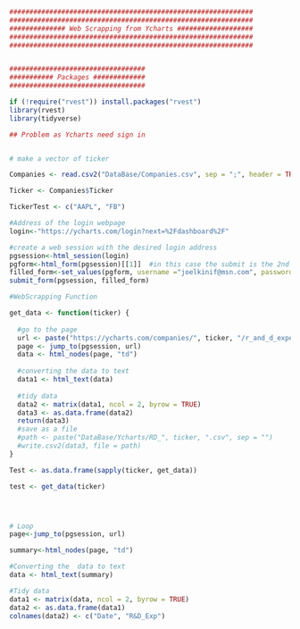 ```r


#############################################################
#############################################################
############## Web Scrapping from Ycharts ###################
#############################################################
#############################################################


##################################
########### Packages #############
##################################

if (!require("rvest")) install.packages("rvest")
library(rvest) 
library(tidyverse)

## Problem as Ycharts need sign in


# make a vector of ticker

Companies <- read.csv2("DataBase/Companies.csv", sep = ";", header = TRUE, stringsAsFactors = FALSE)

Ticker <- Companies$Ticker

TickerTest <- c("AAPL", "FB")

#Address of the login webpage
login<-"https://ycharts.com/login?next=%2Fdashboard%2F"

#create a web session with the desired login address
pgsession<-html_session(login)
pgform<-html_form(pgsession)[[1]]  #in this case the submit is the 2nd form
filled_form<-set_values(pgform, username ="joelkinif@msn.com", password="Loana1234")
submit_form(pgsession, filled_form)

#WebScrapping Function

get_data <- function(ticker) {
  
  #go to the page
  url <- paste("https://ycharts.com/companies/", ticker, "/r_and_d_expense", sep = "")
  page <- jump_to(pgsession, url)
  data <- html_nodes(page, "td")
  
  #converting the data to text
  data1 <- html_text(data)
  
  #tidy data
  data2 <- matrix(data1, ncol = 2, byrow = TRUE)
  data3 <- as.data.frame(data2)
  return(data3)
  #save as a file
  #path <- paste("DataBase/Ycharts/RD_", ticker, ".csv", sep = "")
  #write.csv2(data3, file = path)
}

Test <- as.data.frame(sapply(ticker, get_data))

test <- get_data(ticker)




# Loop
page<-jump_to(pgsession, url)

summary<-html_nodes(page, "td")

#Converting the  data to text
data <- html_text(summary)

#Tidy data
data1 <- matrix(data, ncol = 2, byrow = TRUE)
data2 <- as.data.frame(data1)
colnames(data2) <- c("Date", "R&D_Exp")

```

